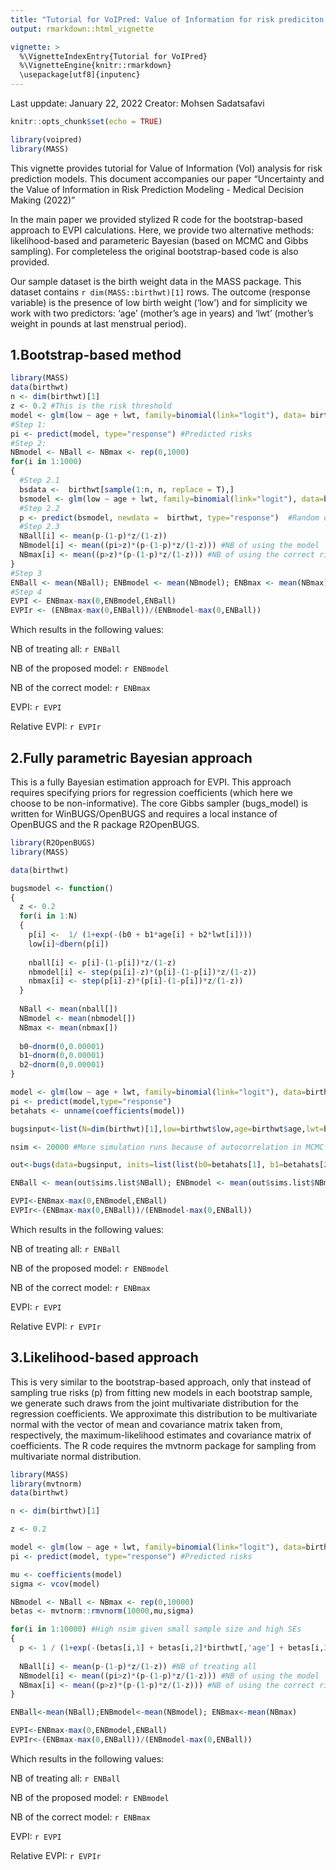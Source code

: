 ```yaml
---
title: "Tutorial for VoIPred: Value of Information for risk prediciton models"
output: rmarkdown::html_vignette

vignette: >
  %\VignetteIndexEntry{Tutorial for VoIPred}
  %\VignetteEngine{knitr::rmarkdown}
  \usepackage[utf8]{inputenc}
---
```


Last uppdate: January 22, 2022 
Creator: Mohsen Sadatsafavi 


```r
knitr::opts_chunk$set(echo = TRUE)

library(voipred)
library(MASS)
```


This vignette provides tutorial for Value of Information (VoI) analysis for risk prediction models. This document accompanies our paper "Uncertainty and the Value of Information in Risk Prediction Modeling - Medical Decision Making (2022)"

In the main paper we provided stylized R code for the bootstrap-based approach to EVPI calculations. Here, we provide two alternative methods: likelihood-based and parameteric Bayesian (based on MCMC and Gibbs sampling). For completeless the original bootstrap-based code is also provided. 

Our sample dataset is the birth weight data in the MASS package. This dataset contains `r dim(MASS::birthwt)[1] ` rows. The outcome (response variable) is the presence of low birth weight ('low') and for simplicity we work with two predictors: 'age' (mother's age in years) and 'lwt' (mother's weight in pounds at last menstrual period).

## 1.Bootstrap-based method
```r
library(MASS)
data(birthwt) 
n <- dim(birthwt)[1]
z <- 0.2 #This is the risk threshold
model <- glm(low ~ age + lwt, family=binomial(link="logit"), data= birthwt) 
#Step 1:
pi <- predict(model, type="response") #Predicted risks
#Step 2:
NBmodel <- NBall <- NBmax <- rep(0,1000)
for(i in 1:1000) 
{
  #Step 2.1
  bsdata <-  birthwt[sample(1:n, n, replace = T),] 
  bsmodel <- glm(low ~ age + lwt, family=binomial(link="logit"), data=bsdata)
  #Step 2.2
  p <- predict(bsmodel, newdata =  birthwt, type="response")  #Random draws of  correct risks
  #Step 2.3 
  NBall[i] <- mean(p-(1-p)*z/(1-z)) 
  NBmodel[i] <- mean((pi>z)*(p-(1-p)*z/(1-z))) #NB of using the model
  NBmax[i] <- mean((p>z)*(p-(1-p)*z/(1-z))) #NB of using the correct risks
}
#Step 3 
ENBall <- mean(NBall); ENBmodel <- mean(NBmodel); ENBmax <- mean(NBmax)
#Step 4
EVPI <- ENBmax-max(0,ENBmodel,ENBall)
EVPIr <- (ENBmax-max(0,ENBall))/(ENBmodel-max(0,ENBall))
```

Which results in the following values:

NB of treating all: `r ENBall`

NB of the proposed model: `r ENBmodel`

NB of the correct model: `r ENBmax`

EVPI: `r EVPI`

Relative EVPI: `r EVPIr`




## 2.Fully parametric Bayesian approach
This is a fully Bayesian estimation approach for EVPI. This approach requires specifying priors for regression coefficients (which here we choose to be non-informative). The core Gibbs sampler (bugs_model) is written for WinBUGS/OpenBUGS and requires a local instance of OpenBUGS and the R package R2OpenBUGS.

```r

library(R2OpenBUGS)
library(MASS)

data(birthwt) 

bugsmodel <- function()
{
  z <- 0.2
  for(i in 1:N)
  {
    p[i] <-  1/ (1+exp(-(b0 + b1*age[i] + b2*lwt[i])))
    low[i]~dbern(p[i])
    
    nball[i] <- p[i]-(1-p[i])*z/(1-z)
    nbmodel[i] <- step(pi[i]-z)*(p[i]-(1-p[i])*z/(1-z))
    nbmax[i] <- step(p[i]-z)*(p[i]-(1-p[i])*z/(1-z))
  }
  
  NBall <- mean(nball[])
  NBmodel <- mean(nbmodel[])
  NBmax <- mean(nbmax[])
  
  b0~dnorm(0,0.00001)
  b1~dnorm(0,0.00001)
  b2~dnorm(0,0.00001)
}

model <- glm(low ~ age + lwt, family=binomial(link="logit"), data=birthwt)
pi <- predict(model,type="response")
betahats <- unname(coefficients(model))

bugsinput<-list(N=dim(birthwt)[1],low=birthwt$low,age=birthwt$age,lwt=birthwt$lwt, pi=pi)

nsim <- 20000 #More simulation runs because of autocorrelation in MCMC

out<-bugs(data=bugsinput, inits=list(list(b0=betahats[1], b1=betahats[2], b2=betahats[2])), model.file=bugsmodel, parameters.to.save = c('NBall','NBmodel','NBmax'), n.chains = 1, n.burnin = 5000, n.iter = nsim+5000, bugs.seed=1)

ENBall <- mean(out$sims.list$NBall); ENBmodel <- mean(out$sims.list$NBmodel); ENBmax <- mean(out$sims.list$NBmax)

EVPI<-ENBmax-max(0,ENBmodel,ENBall)
EVPIr<-(ENBmax-max(0,ENBall))/(ENBmodel-max(0,ENBall))
```
Which results in the following values:

NB of treating all: `r ENBall`

NB of the proposed model: `r ENBmodel`

NB of the correct model: `r ENBmax`

EVPI: `r EVPI`

Relative EVPI: `r EVPIr`



## 3.Likelihood-based approach
This is very similar to the bootstrap-based approach, only that instead of sampling true risks (p) from fitting new models in each bootstrap sample, we generate such draws from the joint multivariate distribution for the regression coefficients. We approximate this distribution to be multivariate normal with the vector of mean and covariance matrix taken from, respectively, the maximum-likelihood estimates and covariance matrix of coefficients. The R code requires the mvtnorm package for sampling from multivariate normal distribution.

```r
library(MASS)
library(mvtnorm)
data(birthwt) 

n <- dim(birthwt)[1]

z <- 0.2 

model <- glm(low ~ age + lwt, family=binomial(link="logit"), data=birthwt) 
pi <- predict(model, type="response") #Predicted risks

mu <- coefficients(model)
sigma <- vcov(model)

NBmodel <- NBall <- NBmax <- rep(0,10000)
betas <- mvtnorm::rmvnorm(10000,mu,sigma)

for(i in 1:10000) #High nsim given small sample size and high SEs 
{
  p <- 1 / (1+exp(-(betas[i,1] + betas[i,2]*birthwt[,'age'] + betas[i,3]*birthwt[,'lwt'])))
  
  NBall[i] <- mean(p-(1-p)*z/(1-z)) #NB of treating all 
  NBmodel[i] <- mean((pi>z)*(p-(1-p)*z/(1-z))) #NB of using the model
  NBmax[i] <- mean((p>z)*(p-(1-p)*z/(1-z))) #NB of using the correct risks
}

ENBall<-mean(NBall);ENBmodel<-mean(NBmodel); ENBmax<-mean(NBmax)

EVPI<-ENBmax-max(0,ENBmodel,ENBall)
EVPIr<-(ENBmax-max(0,ENBall))/(ENBmodel-max(0,ENBall))
```
Which results in the following values:

NB of treating all: `r ENBall`

NB of the proposed model: `r ENBmodel`

NB of the correct model: `r ENBmax`

EVPI: `r EVPI`

Relative EVPI: `r EVPIr`

